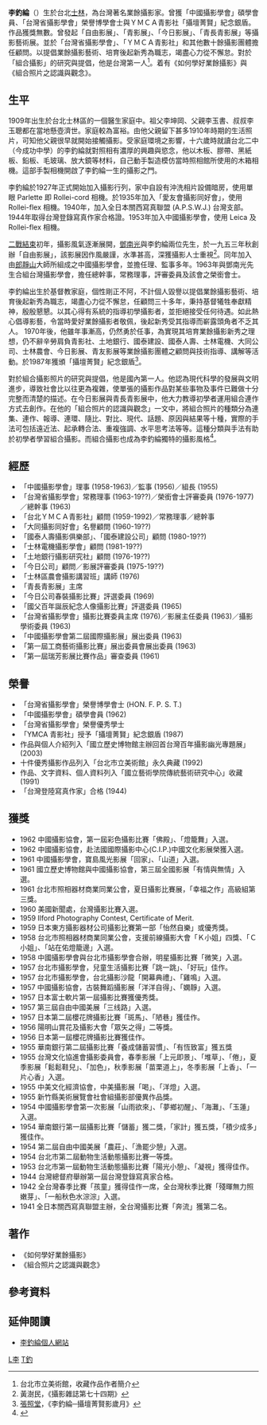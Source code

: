 '''李釣綸'''（{{bd|1909年||1992年||catIdx=L李}}）生於台北[[士林區|士林]]，為台灣著名業餘攝影家。曾獲「中國攝影學會」碩學會員、「台灣省攝影學會」榮譽博學會士與ＹＭＣＡ青影社「攝壇菁賢」紀念銀盾。作品獲獎無數。曾發起「自由影展」、「青影展」、「今日影展」、「青長青影展」等攝影藝術展。並於「台灣省攝影學會」、「ＹＭＣＡ青影社」和其他數十餘攝影團體擔任顧問。以提倡業餘攝影藝術、培育後起新秀為職志，竭盡心力從不懈怠。對於「組合攝影」的研究與提倡，他是台灣第一人<ref>台北市立美術館，收藏作品作者簡介</ref>。着有《如何學好業餘攝影》與《組合照片之認識與觀念》。


==生平==
1909年出生於台北士林區的一個醫生家庭中。祖父李坤岡、父親李玉書、叔叔李玉聰都在當地懸壺濟世。家庭較為富裕。由他父親留下甚多1910年時期的生活照片，可知他父親很早就開始接觸攝影。受家庭環境之影響，十六歲時就讀台北二中（今成功中學）的李釣綸就對照相有濃厚的興趣與慾念，他以木板、膠帶、黑紙板、鉛板、毛玻璃、放大鏡等材料，自己動手製造模仿當時照相館所使用的木箱相機。這部手製相機開啟了李釣綸一生的攝影之門。

李釣綸於1927年正式開始加入攝影行列，家中自設有沖洗相片設備暗房，使用單眼 Parlette 即 Rollei-cord 相機。於1935年加入「愛友會攝影同好會」，使用 Rollei-flex 相機。1940年，加入全日本關西寫真聯盟 (A.P.S.W.J.) 台灣支部。1944年取得台灣登錄寫真作家合格證。1953年加入中國攝影學會，使用 Leica 及 Rollei-flex 相機。

[[二戰結束|二戰結束]]初年，攝影風氣逐漸展開，[[鄧南光|鄧南光]]與李釣綸兩位先生，於一九五三年秋創辦「自由影展」，該影展因作風嚴謹，水準甚高，深獲攝影人士重視<ref>黃澍民，《攝影雜誌第七十四期》</ref>。同年加入由[[郎靜山|郎靜山]]大師所組成之中國攝影學會，並擔任理、監事多年。1963年與鄧南光先生合組台灣攝影學會，擔任總幹事，常務理事，評審委員及該會之榮銜會士。

李釣綸出生於基督教家庭，個性剛正不阿，不計個人毀譽以提倡業餘攝影藝術、培育後起新秀為職志，竭盡心力從不懈怠，任顧問三十多年，秉持基督犧牲奉獻精神，殷殷懇懇。以其心得有系統的指導初學攝影者，並拒絕接受任何待遇。如此熱心倡導影藝，令當時愛好業餘攝影者敬佩，後起新秀受其指導而嶄露頭角者不乏其人。 1970年後，他雖年事漸高，仍然勇於任事，為實現其培育業餘攝影新秀之理想，仍不辭辛勞肩負青影社、土地銀行、國泰建設、國泰人壽、士林電機、大同公司、士林農會、今日影展、青友影展等業餘攝影團體之顧問與技術指導、講解等活動。於1987年獲頒「攝壇菁賢」紀念銀盾<ref>[[張照堂|張照堂]]，《李釣綸─攝壇菁賢影歲月》</ref>。

對於組合攝影照片的研究與提倡，他是國內第一人。他認為現代科學的發展與文明進步，導致社會比以往更為複雜，使單張的攝影作品對某些事物及事件已難做十分完整而清楚的描述。在今日影展與青長青影展中，他大力教導初學者運用組合連作方式去創作。在他的「組合照片的認識與觀念」一文中，將組合照片的種類分為連集、連作、報導、連環、隨比、對比、現代、話題、原因與結果等十種，實際的手法可包括遠近法、起承轉合法、重複強調、水平思考法等等。這種分類與手法有助於初學者學習組合攝影。而組合攝影也成為李釣綸獨特的攝影風格<ref>{{Cite web |url=http://www.libertytimes.com.tw/2003/new/nov/23/life/art-1.htm |title=記錄台灣的時代容顏 台灣第一神攝手 |access-date=2009-04-02 |archive-date=2013-06-19 |archive-url=https://web.archive.org/web/20130619014605/http://www.libertytimes.com.tw/2003/new/nov/23/life/art-1.htm |dead-url=no }}</ref>。

==經歷==
*「中國攝影學會」理事 (1958-1963)／監事 (1956)／組長 (1955)
*「台灣省攝影學會」常務理事 (1963-19??)／榮銜會士評審委員 (1976-1977)／總幹事 (1963)
*「台北ＹＭＣＡ青影社」顧問 (1959-1992)／常務理事／總幹事
*「大同攝影同好會」名譽顧問 (1960-19??)
*「國泰人壽攝影俱樂部」、「國泰建設公司」顧問 (1980-19??)
*「士林電機攝影學會」顧問 (1981-19??)
*「土地銀行攝影研究社」顧問 (1976-19??)
*「今日公司」顧問／影展評審委員 (1975-19??)
*「士林區農會攝影講習班」講師 (1976)
*「青長青影展」主席
*「今日公司春裝攝影比賽」評選委員 (1969)
*「國父百年誕辰紀念人像攝影比賽」評選委員 (1965)
*「台灣省攝影學會」攝影比賽委員主席 (1976)／影展主任委員 (1963)／攝影學術委員 (1963)
*「中國攝影學會第二屆國際攝影展」展出委員 (1963)
*「第一屆工商藝術攝影比賽」展出委員會展出委員 (1963)
*「第一屆瑞芳影展比賽作品」審查委員 (1961)


==榮譽==
*「台灣省攝影學會」榮譽博學會士 (HON. F. P. S. T.)
*「中國攝影學會」碩學會員 (1962)
*「台灣省攝影學會」榮譽優秀學士
*「YMCA 青影社」授予「攝壇菁賢」紀念銀盾 (1987)
*作品與個人介紹列入「國立歷史博物館主辦回首台灣百年攝影幽光專題展」(2003)
*十件優秀攝影作品列入「台北市立美術館」永久典藏 (1992)
*作品、文字資料、個人資料列入「國立藝術學院傳統藝術研究中心」收藏 (1991)
*「台灣登陸寫真作家」合格 (1944)


==獲獎==
*1962 中國攝影協會，第一屆彩色攝影比賽「佛殿」、「燈籠舞」入選。
*1962 中國攝影協會，赴法國國際攝影中心(C.I.P.)中國文化影展榮獲入選。
*1961 中國攝影學會，寶島風光影展「回家」、「山道」入選。
*1961 國立歷史博物館與中國攝影協會，第三屆全國影展「有情與無情」入選。
*1961 台北市照相器材商業同業公會，夏日攝影比賽展，「幸福之作」高級組第三獎。
*1960 美國新聞處，台灣攝影比賽入選。
*1959 Ilford Photography Contest, Certificate of Merit.
*1959 日本東方攝影器材公司攝影比賽第一部「怡然自樂」或優秀獎。
*1958 台北市照相器材商業同業公會，支援前線攝影大會「Ｋ小姐」四獎、「Ｃ小姐」、「站在佑燈籠邊」入選。
*1958 中國攝影學會與台北市攝影學會合辦，明星攝影比賽「微笑」入選。
*1957 台北市攝影學會，兒童生活攝影比賽「跳一跳」、「好玩」佳作。
*1957 台北市攝影學會，台北攝影沙龍「開幕典禮」、「雞鳴」入選。
*1957 中國攝影協會，古裝舞蹈攝影展「洋洋自得」、「嫻靜」入選。
*1957 日本富士軟片第一屆攝影比賽獲優秀獎。
*1957 第三屆自由中國美展「三线路」入選。
*1957 日本第二屆櫻花牌攝影比賽「斑馬」、「陋巷」獲佳作。
*1956 陽明山賞花及攝影大會「眾矢之得」二等獎。
*1956 日本第一屆櫻花牌攝影比賽獲佳作。
*1955 華南銀行第二屆攝影比賽「養成儲蓄習慣」、「有恆致富」獲五獎
*1955 台灣文化協進會攝影委員會，春季影展「上元即景」、「堆草」、「倦」，夏季影展「鬆鬆鞋兒」、「加色」，秋季影展「苗栗道上」，冬季影展「上香」、「一片心香」入選。
*1955 中美文化經濟協會，中美攝影展「喝」、「洋燈」入選。
*1955 新竹縣美術展覽會社會組攝影部優異作品獎。
*1954 中國攝影學會第一次影展「山雨欲來」、「夢鄉初醒」、「海灘」、「玉蓮」入選。
*1954 華南銀行第一屆攝影比賽「儲蓄」獲二獎，「家計」獲五獎，「積少成多」獲佳作。
*1954 第二屆自由中國美展「農莊」、「漁罷少憩」入選。
*1954 台北市第二屆動物生活動態攝影比賽一等獎。
*1953 台北市第一屆動物生活動態攝影比賽「陽光小憩」、「凝視」獲得佳作。
*1944 台灣總督府舉辦第一屆台灣登錄寫真家合格。
*1942 全台灣春季比賽「孩童」獲得佳作一席，全台灣秋季比賽「殘暉無力照嫩芽」、「一船秋色水淙淙」入選。
*1941 全日本關西寫真聯盟主辦，全台灣攝影比賽「奔流」獲第二名。


==著作==
*《如何學好業餘攝影》
*《組合照片之認識與觀念》


==參考資料==
<div class="references-small">
<references />
</div>


==延伸閱讀==
*[https://sites.google.com/view/li-tiao-lun 李釣綸個人網站]


[[Category:台灣攝影師|L李]]
[[Category:李姓|T釣]]